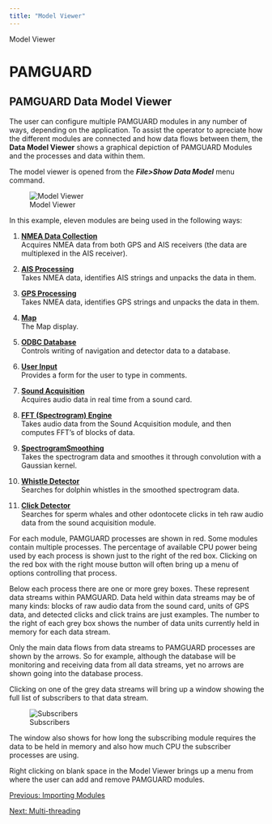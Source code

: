 ```yaml
---
title: "Model Viewer"
---
```

 Model Viewer  

PAMGUARD
========

PAMGUARD Data Model Viewer
--------------------------

  
The user can configure multiple PAMGUARD modules in any number of ways, depending on the application. To assist the operator to apreciate how the different modules are connected and how data flows between them, the **Data Model Viewer** shows a graphical depiction of PAMGUARD Modules and the processes and data within them.

The model viewer is opened from the _**File>Show Data Model**_ menu command.

![Model Viewer](images/ModelViewer.png)

  

In this example, eleven modules are being used in the following ways:

1.  **[NMEA Data Collection](../../../mapping/NMEA/docs/configuringNMEADataSource.html)**  
    Acquires NMEA data from both GPS and AIS receivers (the data are multiplexed in the AIS receiver).
    
2.  **[AIS Processing](../../../mapping/AIS/docs/AISOverview.html)**  
    Takes NMEA data, identifies AIS strings and unpacks the data in them.
    
3.  **[GPS Processing](../../../mapping/NMEA/docs/ConfiguringGPS.html)**  
    Takes NMEA data, identifies GPS strings and unpacks the data in them.
    
4.  **[Map](../../../mapping/mapHelp/docs/overview.html)**  
    The Map display.
    
5.  **[ODBC Database](../../../utilities/generalDatabaseHelp/docs/database_database.html)**  
    Controls writing of navigation and detector data to a database.
    
6.  **[User Input](../../../utilities/userInputHelp/docs/userInput.html)**  
    Provides a form for the user to type in comments.
    
7.  **[Sound Acquisition](../../../sound_processing/AcquisitionHelp/docs/AcquisitionOverview.html)**  
    Acquires audio data in real time from a sound card.
    
8.  **[FFT (Spectrogram) Engine](../../../sound_processing/fftManagerHelp/docs/FFTEngine_Overview.html)**  
    Takes audio data from the Sound Acquisition module, and then computes FFT's of blocks of data.
    
9.  **[SpectrogramSmoothing](../../../sound_processing/SpectrogramSmoothing/docs/SpectrogramSmoothing.html)**  
    Takes the spectrogram data and smoothes it through convolution with a Gaussian kernel.
    
10.  **[Whistle Detector](../../../detectors/whistleDetectorHelp/docs/whistleDetector_Overview.html)**  
    Searches for dolphin whistles in the smoothed spectrogram data.
    
11.  **[Click Detector](../../../detectors/clickDetectorHelp/docs/ClickDetector_clickDetector.html)**  
    Searches for sperm whales and other odontocete clicks in teh raw audio data from the sound acquisition module.
    

For each module, PAMGUARD processes are shown in red. Some modules contain multiple processes. The percentage of available CPU power being used by each process is shown just to the right of the red box. Clicking on the red box with the right mouse button will often bring up a menu of options controlling that process.

Below each process there are one or more grey boxes. These represent data streams within PAMGUARD. Data held within data streams may be of many kinds: blocks of raw audio data from the sound card, units of GPS data, and detected clicks and click trains are just examples. The number to the right of each grey box shows the number of data units currently held in memory for each data stream.

Only the main data flows from data streams to PAMGUARD processes are shown by the arrows. So for example, although the database will be monitoring and receiving data from all data streams, yet no arrows are shown going into the database process.

Clicking on one of the grey data streams will bring up a window showing the full list of subscribers to that data stream.

![Subscribers](images/Observers.png)

  

The window also shows for how long the subscribing module requires the data to be held in memory and also how much CPU the subscriber processes are using.

Right clicking on blank space in the Model Viewer brings up a menu from where the user can add and remove PAMGUARD modules.

  

[Previous: Importing Modules](ImportingModules.html)

[Next: Multi-threading](multithreading.html)
